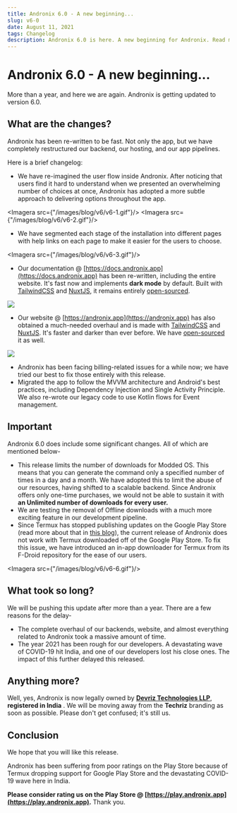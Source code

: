 ```yaml
---
title: Andronix 6.0 - A new beginning...
slug: v6-0
date: August 11, 2021
tags: Changelog
description: Andronix 6.0 is here. A new beginning for Andronix. Read more about the changes in this blog.
---
```





# Andronix 6.0 - A new beginning...

<Authors date="August 11th, 2021">
    <Author name="Prakhar Shukla" link="https://prakharshukla.dev"/>
</Authors>


More than a year, and here we are again. Andronix is getting updated to version 6.0.

## What are the changes?

Andronix has been re-written to be fast. Not only the app, but we have completely restructured our backend, our hosting, and our app pipelines.

Here is a brief changelog:

- We have re-imagined the user flow inside Andronix. After noticing that users find it hard to understand when we presented an overwhelming number of choices at once, Andronix has adopted a more subtle approach to delivering options throughout the app.

<Imagera src={"/images/blog/v6/v6-1.gif"}/>
<Imagera src={"/images/blog/v6/v6-2.gif"}/>
- We have segmented each stage of the installation into different pages with help links on each page to make it easier for the users to choose.


<Imagera src={"/images/blog/v6/v6-3.gif"}/>
- Our documentation @ [https://docs.andronix.app](https://docs.andronix.app) has been re-written, including the entire website. It's fast now and implements **dark mode** by default. Built with [TailwindCSS](https://tailwindcss.com) and [NuxtJS](https://nuxtjs.org), it remains entirely [open-sourced](https://github.com/AndronixApp/andronix-docs-next).

![](/images/blog/v6/v6-4.png)
- Our website @ [https://andronix.app](https://andronix.app) has also obtained a much-needed overhaul and is made with [TailwindCSS](https://tailwindcss.com) and [NuxtJS](https://nuxtjs.org). It's faster and darker than ever before. We have [open-sourced](https://github.com/AndronixApp/andronix-website-base) it as well.

![](/images/blog/v6/v6-5.png)

- Andronix has been facing billing-related issues for a while now; we have tried our best to fix those entirely with this release.
- Migrated the app to follow the MVVM architecture and Android's best practices, including Dependency Injection and Single Activity Principle. We also re-wrote our legacy code to use Kotlin flows for Event management.

## Important

Andronix 6.0 does include some significant changes. All of which are mentioned below-

- This release limits the number of downloads for Modded OS. This means that you can generate the command only a specified number of times in a day and a month. We have adopted this to limit the abuse of our resources, having shifted to a scalable backend. Since Andronix offers only one-time purchases, we would not be able to sustain it with **an Unlimited number of downloads for every user.**
- We are testing the removal of Offline downloads with a much more exciting feature in our development pipeline.
- Since Termux has stopped publishing updates on the Google Play Store (read more about that in [this blog]()), the current release of Andronix does not work with Termux downloaded off of the Google Play Store. To fix this issue, we have introduced an in-app downloader for Termux from its F-Droid repository for the ease of our users.

<Imagera src={"/images/blog/v6/v6-6.gif"}/>
## What took so long?

We will be pushing this update after more than a year. There are a few reasons for the delay-

- The complete overhaul of our backends, website, and almost everything related to Andronix took a massive amount of time.
- The year 2021 has been rough for our developers. A devastating wave of COVID-19 hit India, and one of our developers lost his close ones. The impact of this further delayed this released.

## Anything more?

Well, yes, Andronix is now legally owned by [**Devriz Technologies LLP**](https://devriz.com), **registered in India** . We will be moving away from the **Techriz** branding as soon as possible. Please don't get confused; it's still us.

## Conclusion

We hope that you will like this release.

Andronix has been suffering from poor ratings on the Play Store because of Termux dropping support for Google Play Store and the devastating COVID-19 wave here in India.

**Please consider rating us on the Play Store @ [https://play.andronix.app](https://play.andronix.app).** Thank you.
